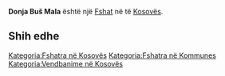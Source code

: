 {{Fshat në Kosovës
 | Emri                = Donja Buš Mala
| srp_N_name = Donja Buš Mala
| srp_N_FULL_NAME_RO = Donja Buš Mala
| srp_N_FULL_NAME_ND_RO = Donja Bus Mala
| srp_N_SORT_NAME_RG = DONJABUSMALA
| srp_N_FULL_NAME_RG = Donja Buš Mala
| srp_N_FULL_NAME_ND_RG = Donja Bus Mala
| srp_V_name = Bušal Mala
| srp_V_FULL_NAME_RO = Bušal Mala
| srp_V_FULL_NAME_ND_RO = Busal Mala
| srp_V_SORT_NAME_RG = BUSALMALA
| srp_V_FULL_NAME_RG = Bušal Mala
| srp_V_FULL_NAME_ND_RG = Busal Mala

 | Emri (Rasa dhanore) = 
 | Figura              = 
 | Shteti              = Kosovo
 | Komuna              = 
 | Kodi postar         = 
 | Sipërfaqja          = 

 | Popullsia           = 

 | Regj. i popullsisë  = 
 | Dend. e popullsisë  = 
 | Faqja zyrtare       = 
 <!--- Koordinatat ----> 
 | Gjerësia            = 42.163333
 | Gjatësia            = 21.270556
 | Lartësia            = 
}}
'''Donja Buš Mala''' është një [[Fshat]] në [[]] të [[Kosovës]].

<!-- == Gjeografia == -->
<!-- == Historia == -->
<!-- == Demografia == -->
== Shih edhe ==
{{Komuna }}
{{Kosovo-Administrata-Cung}}

[[Kategoria:Fshatra në Kosovës]]
[[Kategoria:Fshatra në Kommunes ]]
[[Kategoria:Vendbanime në Kosovës]]
